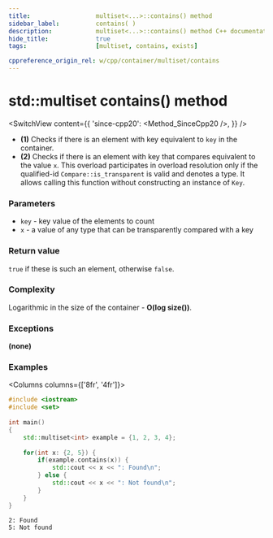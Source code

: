 ```yaml
---
title:					multiset<...>::contains() method
sidebar_label:			contains( )
description:			multiset<...>::contains() method C++ documentation
hide_title:				true
tags:					[multiset, contains, exists]

cppreference_origin_rel: w/cpp/container/multiset/contains
---
```



<!----------------- Codes ---------------------->


# std::multiset contains() method

<SwitchView content={{
    'since-cpp20': <Method_SinceCpp20 />,
    }} />

 - **(1)** Checks if there is an element with key equivalent to `key` in the container.
 - **(2)** Checks if there is an element with key that compares equivalent to the value `x`.
    This overload participates in overload resolution only if the qualified-id `Compare::is_transparent` is valid and denotes a type.
    It allows calling this function without constructing an instance of `Key`.

### Parameters

- `key` - key value of the elements to count
- `x` - a value of any type that can be transparently compared with a key

### Return value

`true` if these is such an element, otherwise `false`.

### Complexity

Logarithmic in the size of the container - **O(log size())**.

### Exceptions

**(none)**

### Examples

<Columns columns={['8fr', '4fr']}>
<div>

```cpp title='Main.cpp' showLineNumbers
#include <iostream>
#include <set>
 
int main()
{
    std::multiset<int> example = {1, 2, 3, 4};
 
    for(int x: {2, 5}) {
        if(example.contains(x)) {
            std::cout << x << ": Found\n";
        } else {
            std::cout << x << ": Not found\n";
        }
    }
}
````

</div>
<div>

```plaintext title="Output"
2: Found
5: Not found
```

</div>
</Columns>
